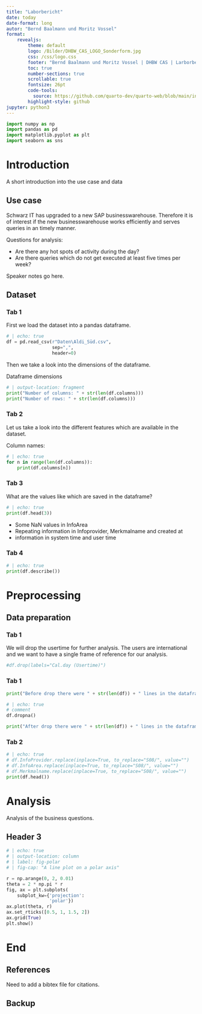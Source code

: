 ```yaml
---
title: "Laborbericht"
date: today
date-format: long
autor: "Bernd Baalmann und Moritz Vossel"
format:
    revealjs:
        theme: default
        logo: /Bilder/DHBW_CAS_LOGO_Sonderform.jpg
        css: /css/logo.css
        footer: "Bernd Baalmann und Moritz Vossel | DHBW CAS | Larborbericht Data Science"
        toc: true
        number-sections: true
        scrollable: true
        fontsize: 26pt
        code-tools:
          source: https://github.com/quarto-dev/quarto-web/blob/main/index.md
        highlight-style: github
jupyter: python3
---
```


```python
import numpy as np
import pandas as pd
import matplotlib.pyplot as plt
import seaborn as sns
```



# Introduction

A short introduction into the use case and data


## Use case

Schwarz IT has upgraded to a new SAP businesswarehouse. Therefore it is
of interest if the new businesswarehouse works efficiently and serves
queries in an timely manner.

  

Questions for analysis:

- Are there any hot spots of activity during the day?
- Are there queries which do not get executed at least five times per week?


::: {.notes}
Speaker notes go here.
:::

## Dataset

::: {.panel-tabset}

### Tab 1

First we load the dataset into a pandas dataframe.

```python
# | echo: true
df = pd.read_csv(r"Daten\Aldi_Süd.csv",
                 sep=",",
                 header=0)

```

Then we take a look into the dimensions of the dataframe.
  
Dataframe dimensions
```python
# | output-location: fragment
print("Number of columns: " + str(len(df.columns)))
print("Number of rows: " + str(len(df.columns)))
```

  

### Tab 2

Let us take a look into the different features which are available in the dataset.

Column names:

```python
# | echo: true
for n in range(len(df.columns)):
    print(df.columns[n])
```

### Tab 3

What are the values like which are saved in the dataframe?

```python
# | echo: true
print(df.head(3))
```

- Some NaN values in InfoArea
- Repeating information in Infoprovider, Merkmalname and created at
- information in system time and user time

### Tab 4

```python
# | echo: true
print(df.describe())
```

:::


# Preprocessing

## Data preparation

::: {.panel-tabset}

### Tab 1

We will drop the usertime for further analysis. The users are international and we want to have a single frame of reference for our analysis.

```python
#df.drop(labels="Cal.day (Usertime)")
```


### Tab 1

```python
print("Before drop there were " + str(len(df)) + " lines in the dataframe")
```

```python
# | echo: true
# comment
df.dropna()
```

```python
print("After drop there were " + str(len(df)) + " lines in the dataframe")
```


### Tab 2

```python
# | echo: true
# df.InfoProvider.replace(inplace=True, to_replace="S08/", value="")
# df.InfoArea.replace(inplace=True, to_replace="S08/", value="")
# df.Merkmalname.replace(inplace=True, to_replace="S08/", value="")
print(df.head())
```

:::


# Analysis

Analysis of the business questions.

## Header 3

```python
# | echo: true
# | output-location: column
# | label: fig-polar
# | fig-cap: "A line plot on a polar axis"

r = np.arange(0, 2, 0.01)
theta = 2 * np.pi * r
fig, ax = plt.subplots(
    subplot_kw={'projection':
                'polar'})
ax.plot(theta, r)
ax.set_rticks([0.5, 1, 1.5, 2])
ax.grid(True)
plt.show()
```

# End

## References

Need to add a bibtex file for citations.

## Backup {visibility="uncounted"}